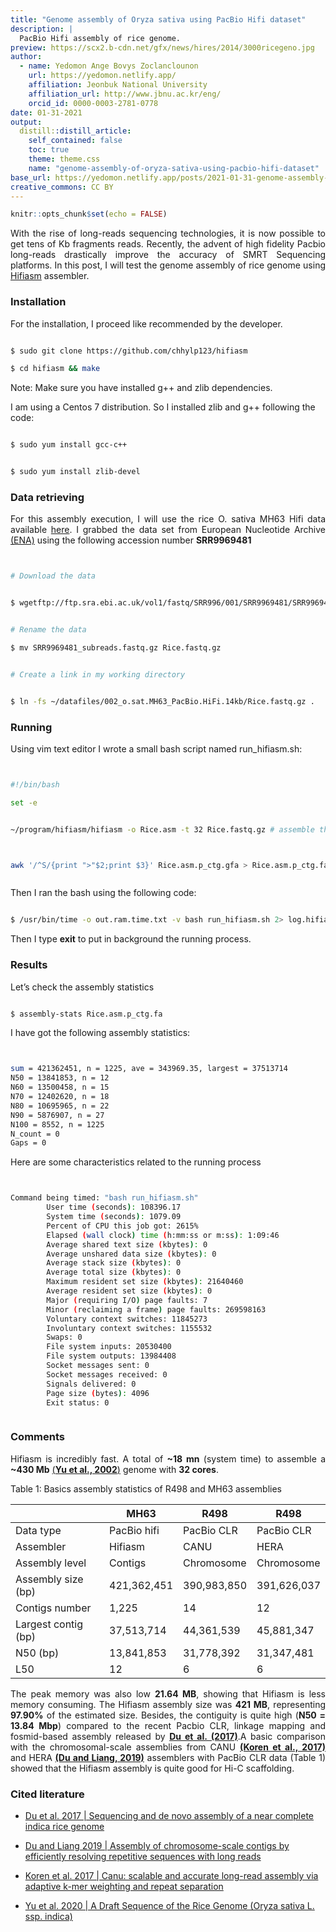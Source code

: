 ```yaml
---
title: "Genome assembly of Oryza sativa using PacBio Hifi dataset"
description: |
  PacBio Hifi assembly of rice genome.
preview: https://scx2.b-cdn.net/gfx/news/hires/2014/3000ricegeno.jpg
author:
  - name: Yedomon Ange Bovys Zoclanclounon
    url: https://yedomon.netlify.app/
    affiliation: Jeonbuk National University
    affiliation_url: http://www.jbnu.ac.kr/eng/
    orcid_id: 0000-0003-2781-0778
date: 01-31-2021
output:
  distill::distill_article:
    self_contained: false
    toc: true
    theme: theme.css
    name: "genome-assembly-of-oryza-sativa-using-pacbio-hifi-dataset"
base_url: https://yedomon.netlify.app/posts/2021-01-31-genome-assembly-of-oryza-sativa-using-pacbio-hifi-dataset/
creative_commons: CC BY
---
```



```r
knitr::opts_chunk$set(echo = FALSE)
```


<p style="text-align:justify;">With the rise of long-reads sequencing technologies, it is now possible to get tens of Kb fragments reads. Recently, the advent of high fidelity Pacbio long-reads drastically improve the accuracy of SMRT Sequencing platforms. In this post, I will test the genome assembly of rice genome using [Hifiasm](https://github.com/chhylp123/hifiasm) assembler.</p>







### Installation

For the installation, I proceed like recommended by the developer.



```bash

$ sudo git clone https://github.com/chhylp123/hifiasm

$ cd hifiasm && make

```

Note: Make sure you have installed g++ and zlib dependencies.

I am using a Centos 7 distribution. So I installed zlib and g++ following the code:



```bash

$ sudo yum install gcc-c++


$ sudo yum install zlib-devel

```



### Data retrieving

<p style="text-align:justify;">For this assembly execution, I will use the rice O. sativa MH63 Hifi data available [here](ftp://ftp.sra.ebi.ac.uk/vol1/fastq/SRR996/001/SRR9969481/SRR9969481_subreads.fastq.gz). I grabbed the data set from European Nucleotide Archive [(ENA)](https://www.ebi.ac.uk/ena/browser/home) using the following accession number **SRR9969481** </p>




```bash


# Download the data


$ wgetftp://ftp.sra.ebi.ac.uk/vol1/fastq/SRR996/001/SRR9969481/SRR9969481_subreads.fastq.gz


# Rename the data

$ mv SRR9969481_subreads.fastq.gz Rice.fastq.gz


# Create a link in my working directory


$ ln -fs ~/datafiles/002_o.sat.MH63_PacBio.HiFi.14kb/Rice.fastq.gz .


```




### Running



Using vim text editor I wrote a small bash script named run_hifiasm.sh:




```bash


#!/bin/bash

set -e


~/program/hifiasm/hifiasm -o Rice.asm -t 32 Rice.fastq.gz # assemble the genome



awk '/^S/{print ">"$2;print $3}' Rice.asm.p_ctg.gfa > Rice.asm.p_ctg.fa # get primary contigs in FASTA



```


Then I ran the bash using the following code:


```bash

$ /usr/bin/time -o out.ram.time.txt -v bash run_hifiasm.sh 2> log.hifiasm & 


```


Then I type **exit** to put in background the running process.


### Results


Let's check the assembly statistics


```bash

$ assembly-stats Rice.asm.p_ctg.fa


```


I have got the following assembly statistics:


```bash


sum = 421362451, n = 1225, ave = 343969.35, largest = 37513714
N50 = 13841853, n = 12
N60 = 13500458, n = 15
N70 = 12402620, n = 18
N80 = 10695965, n = 22
N90 = 5876907, n = 27
N100 = 8552, n = 1225
N_count = 0
Gaps = 0


```

Here are some characteristics related to the running process



```bash


Command being timed: "bash run_hifiasm.sh"
        User time (seconds): 108396.17
        System time (seconds): 1079.09
        Percent of CPU this job got: 2615%
        Elapsed (wall clock) time (h:mm:ss or m:ss): 1:09:46
        Average shared text size (kbytes): 0
        Average unshared data size (kbytes): 0
        Average stack size (kbytes): 0
        Average total size (kbytes): 0
        Maximum resident set size (kbytes): 21640460
        Average resident set size (kbytes): 0
        Major (requiring I/O) page faults: 7
        Minor (reclaiming a frame) page faults: 269598163
        Voluntary context switches: 11845273
        Involuntary context switches: 1155532
        Swaps: 0
        File system inputs: 20530400
        File system outputs: 13984408
        Socket messages sent: 0
        Socket messages received: 0
        Signals delivered: 0
        Page size (bytes): 4096
        Exit status: 0



```




### Comments

<p style="text-align:justify;">Hifiasm is incredibly fast. A total of **~18 mn** (system time) to assemble a **~430 Mb** [(**Yu et al., 2002**)](https://science.sciencemag.org/content/296/5565/79) genome with **32 cores**.</p>






Table 1: Basics assembly statistics of R498 and MH63 assemblies

|                | MH63        | R498       | R498       |
| -------------- | ----------- | ---------- | ---------- |
| Data type      | PacBio hifi | PacBio CLR | PacBio CLR |
| Assembler      | Hifiasm     | CANU       | HERA       |
| Assembly level | Contigs     | Chromosome | Chromosome |
| Assembly size (bp)  | 421,362,451   | 390,983,850  | 391,626,037  |
| Contigs number | 1,225        | 14         | 12         |
| Largest contig (bp) | 37,513,714    | 44,361,539   | 45,881,347   |
| N50 (bp)            | 13,841,853    | 31,778,392   | 31,347,481   |
| L50            | 12          | 6          | 6          |






<p style="text-align:justify;">The peak memory was also low **21.64 MB**, showing that Hifiasm is less memory consuming. The Hifiasm assembly size was **421 MB**, representing **97.90%** of the estimated size. Besides, the contiguity is quite high (**N50 = 13.84 Mbp**) compared to the recent Pacbio CLR, linkage mapping and fosmid-based assembly released by [**Du et al. (2017)**](https://www.nature.com/articles/ncomms15324).A basic comparison with the chromosomal-scale assemblies from CANU [**(Koren et al., 2017)**](https://genome.cshlp.org/content/27/5/722)  and HERA [**(Du and Liang, 2019)**](https://www.nature.com/articles/s41467-019-13355-3) assemblers with PacBio CLR data (Table 1) showed that the Hifiasm assembly is quite good for Hi-C scaffolding. </p>




### Cited literature 



- [Du et al. 2017 | Sequencing and de novo assembly of a near complete indica rice genome](https://www.nature.com/articles/ncomms15324#Tab2)


- [Du and Liang 2019 | Assembly of chromosome-scale contigs by efficiently resolving repetitive sequences with long reads](https://www.nature.com/articles/s41467-019-13355-3)


- [Koren et al. 2017 | Canu: scalable and accurate long-read assembly via adaptive k-mer weighting and repeat separation](https://genome.cshlp.org/content/27/5/722)


- [Yu et al. 2020 | A Draft Sequence of the Rice Genome (Oryza sativa L. ssp. indica)](https://science.sciencemag.org/content/296/5565/79)



